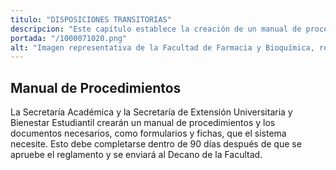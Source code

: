 ```yaml
---
titulo: "DISPOSICIONES TRANSITORIAS"
descripcion: "Este capítulo establece la creación de un manual de procedimientos y documentos necesarios para el sistema, que deberá ser aprobado por el Decano."
portada: "/1000071020.png"
alt: "Imagen representativa de la Facultad de Farmacia y Bioquímica, relacionada a las disposiciones transitorias."
---
```


## Manual de Procedimientos

La Secretaría Académica y la Secretaría de Extensión Universitaria y Bienestar Estudiantil crearán un manual de procedimientos y los documentos necesarios, como formularios y fichas, que el sistema necesite. Esto debe completarse dentro de 90 días después de que se apruebe el reglamento y se enviará al Decano de la Facultad.
